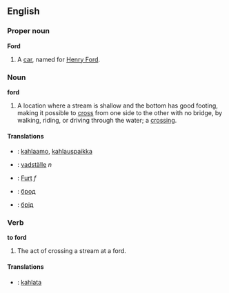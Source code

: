 ==English==
===Proper noun===
'''Ford'''
#A [[car]], named for [[w:en:Henry Ford|Henry Ford]].

===Noun===
'''ford'''
#A location where a stream is shallow and the bottom has good footing, making it possible to [[cross]] from one side to the other with no bridge, by walking, riding, or driving through the water; a [[crossing]].

==== Translations ====
*{{fi}}: [[kahlaamo]], [[kahlauspaikka]]
*{{sv}}: [[vadställe]] ''n''
*{{de}}: [[Furt]] ''f''
*{{ru}}: [[брод]]
*{{uk}}: [[брід]]

===Verb===
'''to ford'''
#The act of crossing a stream at a ford.

==== Translations ====
*{{fi}}: [[kahlata]]